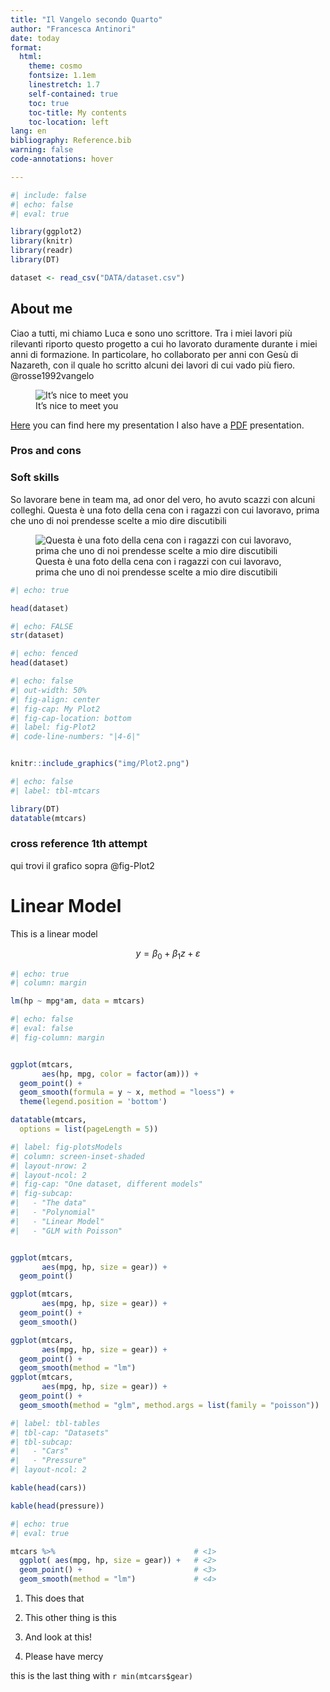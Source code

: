 ```yaml
---
title: "Il Vangelo secondo Quarto"
author: "Francesca Antinori"
date: today
format: 
  html:
    theme: cosmo
    fontsize: 1.1em
    linestretch: 1.7
    self-contained: true  
    toc: true                
    toc-title: My contents   
    toc-location: left       
lang: en
bibliography: Reference.bib
warning: false
code-annotations: hover

---
```


```r
#| include: false
#| echo: false
#| eval: true

library(ggplot2)
library(knitr)
library(readr)
library(DT)

dataset <- read_csv("DATA/dataset.csv")
```


## About me 

Ciao a tutti, mi chiamo Luca e sono uno scrittore. Tra i miei lavori più rilevanti riporto questo progetto a cui ho lavorato duramente durante i miei anni di formazione. In particolare, ho collaborato per anni con Gesù di Nazareth, con il quale ho scritto alcuni dei lavori di cui vado più fiero. @rosse1992vangelo

![It's nice to meet you](Img/Image1.jpg)


[Here](QuartoPresentation.html) you can find here my presentation
I also have a [PDF](PDF.html) presentation.

### Pros and cons 

::: {.callout-warning collapse="true"}

### Soft skills

So lavorare bene in team ma, ad onor del vero, ho avuto scazzi con alcuni colleghi. Questa è una foto della cena con i ragazzi con cui lavoravo, prima che uno di noi prendesse scelte a mio dire discutibili

![Questa è una foto della cena con i ragazzi con cui lavoravo, prima che uno di noi prendesse scelte a mio dire discutibili](Img/Image2.jpeg)


:::

```r
#| echo: true

head(dataset)


```

```r
#| echo: FALSE
str(dataset)

```

```r
#| echo: fenced
head(dataset)

```

```r
#| echo: false
#| out-width: 50%
#| fig-align: center
#| fig-cap: My Plot2
#| fig-cap-location: bottom
#| label: fig-Plot2
#| code-line-numbers: "|4-6|"


knitr::include_graphics("img/Plot2.png")
```


```r
#| echo: false
#| label: tbl-mtcars

library(DT)
datatable(mtcars)

```




### cross reference 1th attempt 

qui trovi il grafico sopra @fig-Plot2


# Linear Model 

This is a linear model 

$$y = \beta_0 + \beta_1 z + \varepsilon$$
```r
#| echo: true
#| column: margin

lm(hp ~ mpg*am, data = mtcars)

```
```r
#| echo: false
#| eval: false
#| fig-column: margin


ggplot(mtcars, 
       aes(hp, mpg, color = factor(am))) +
  geom_point() +
  geom_smooth(formula = y ~ x, method = "loess") +
  theme(legend.position = 'bottom')

datatable(mtcars,
  options = list(pageLength = 5))

```
```r
#| label: fig-plotsModels
#| column: screen-inset-shaded
#| layout-nrow: 2
#| layout-ncol: 2
#| fig-cap: "One dataset, different models" 
#| fig-subcap:
#|   - "The data"
#|   - "Polynomial"
#|   - "Linear Model"
#|   - "GLM with Poisson" 


ggplot(mtcars,
       aes(mpg, hp, size = gear)) +
  geom_point()

ggplot(mtcars,
       aes(mpg, hp, size = gear)) +
  geom_point() + 
  geom_smooth()

ggplot(mtcars,
       aes(mpg, hp, size = gear)) +
  geom_point() + 
  geom_smooth(method = "lm")
ggplot(mtcars,
       aes(mpg, hp, size = gear)) +
  geom_point() + 
  geom_smooth(method = "glm", method.args = list(family = "poisson"))


```


```r
#| label: tbl-tables
#| tbl-cap: "Datasets"
#| tbl-subcap: 
#|   - "Cars"
#|   - "Pressure"
#| layout-ncol: 2

kable(head(cars))

kable(head(pressure))
```
```r
#| echo: true
#| eval: true

mtcars %>%                               # <1>
  ggplot( aes(mpg, hp, size = gear)) +   # <2>
  geom_point() +                         # <3>    
  geom_smooth(method = "lm")             # <4>
```
1. This does that

2. This other thing is this

3. And look at this!

4. Please have mercy


this is the last thing with `r min(mtcars$gear)`
